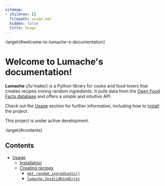 ```yaml
---
sitemap:
- children: []
  filepath: usage.mdx
  hidden: false
  title: Usage
---
```


:target{#welcome-to-lumache-s-documentation}

# Welcome to Lumache's documentation!

<strong>Lumache</strong> (/lu'make/) is a Python library for cooks and food lovers that
creates recipes mixing random ingredients.  It pulls data from the [Open Food
Facts database](https://world.openfoodfacts.org/) and offers a <em>simple</em> and
<em>intuitive</em> API.

Check out the [Usage](usage.mdx) section for further information, including how to
[install](usage.mdx#installation) the project.

<Container type="note">
  This project is under active development.
</Container>

:target{#contents}

## Contents

<TableOfContents>


  - [Usage](usage.mdx)
    - [Installation](usage.mdx#installation)
    - [Creating recipes](usage.mdx#creating-recipes)
      - [`get_random_ingredients()`](usage.mdx#lumache.get_random_ingredients)
      - [`lumache.InvalidKindError`](usage.mdx#lumache.InvalidKindError)
</TableOfContents>
